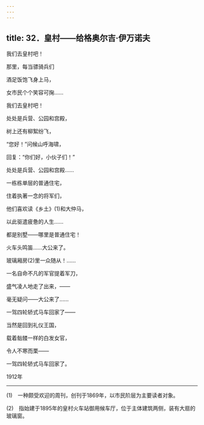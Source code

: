 ```yaml
---
---
---
```

title: 32．皇村——给格奥尔吉·伊万诺夫
---




我们去皇村吧！

那里，每当骠骑兵们

酒足饭饱飞身上马，

女市民个个笑容可掬……

我们去皇村吧！

处处是兵营、公园和宫殿，

树上还有柳絮纷飞，

“您好！”问候山呼海啸，

回复：“你们好，小伙子们！”

处处是兵营、公园和宫殿……

一栋栋单层的普通住宅，

住着执著一念的将军们，

他们喜欢读《乡土》(1)和大仲马，

以此驱遣疲惫的人生……

都是别墅——哪里是普通住宅！

火车头鸣笛……大公来了。

玻璃厢房(2)里一众随从！……

一名自命不凡的军官提着军刀，

盛气凌人地走了出来，——

毫无疑问——大公来了……

一驾四轮轿式马车回家了——

当然是回到礼仪王国，

载着骷髅一样的白发女官，

令人不寒而栗——

一驾四轮轿式马车回家了。

1912年



* * *



(1)　一种颇受欢迎的周刊，创刊于1869年，以市民阶层为主要读者对象。

(2)　指始建于1895年的皇村火车站御用候车厅，位于主体建筑两侧，装有大扇的玻璃窗。